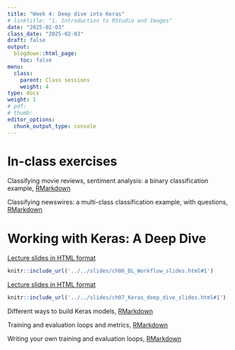 ```yaml
---
title: "Week 4: Deep dive into Keras"
# linktitle: "1. Introduction to RStudio and Images"
date: "2025-02-03"
class_date: "2025-02-03"
draft: false
output:
  blogdown::html_page:
    toc: false
menu:
  class:
    parent: Class sessions
    weight: 4
type: docs
weight: 1
# pdf: 
# thumb: 
editor_options: 
  chunk_output_type: console
---
```


# In-class exercises

Classifying movie reviews, sentiment analysis: a binary classification example, [RMarkdown](../../slides/code/04_Classifying_movie_review_code.Rmd)

Classifying newswires: a multi-class classification example, with questions, [RMarkdown](../../slides/code/04_Classifying_newswires_code.Rmd)

# Working with Keras: A Deep Dive

<a href="../../slides/ch06_DL_Workflow_slides.html#1" target="_blank">Lecture slides in HTML format</a>

```r
knitr::include_url('../../slides/ch06_DL_Workflow_slides.html#1')
```

<a href="../../slides/ch07_Keras_deep_dive_slides.html#1" target="_blank">Lecture slides in HTML format</a>

```r
knitr::include_url('../../slides/ch07_Keras_deep_dive_slides.html#1')
```

Different ways to build Keras models, [RMarkdown](../../slides/code/ch07_2_Keras_models_code.Rmd)

Training and evaluation loops and metrics, [RMarkdown](../../slides/code/ch07_3_loops_metrics_code.Rmd)

Writing your own training and evaluation loops, [RMarkdown](../../slides/code/ch07_4_custom_training_evaluation_code.Rmd)